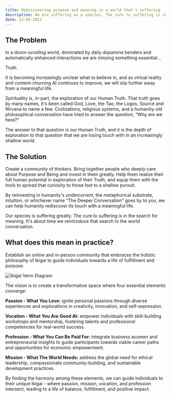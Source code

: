 ```yaml
---
title: Rediscovering purpose and meaning in a world that's suffering
description: We are suffering as a species. The cure to suffering is in the search for meaning. It's about time we reintroduce that search to the world conversation.
date: 12-02-2023
---
```


## The Problem

In a doom-scrolling world, dominated by daily dopamine benders and automatically enhanced interactions we are missing something essential…

Truth.

It is becoming increasingly unclear what to believe in, and as virtual reality and content-churning AI continues to improve, we will slip further away from a meaningful life.

Spirituality is, in-part, the exploration of our Human Truth. That truth goes by many names, it's been called God, Love, the Tao, the Logos, Source and Nirvana to name a few. Civilizations, religious systems, and a humanity-old philosophical conversation have tried to answer the question, “Why are we here?”

The answer to that question is our Human Truth, and it is the depth of exploration to that question that we are losing touch with in an increasingly shallow world.


## The Solution

Create a community of thinkers. Bring together people who deeply care about Purpose and Being and invest in them greatly. Help them realize their full human potential in exploration of their Truth, and equip them with the tools to spread that curiosity to those lost to a shallow pursuit.

By reinvesting in humanity's undercurrent, the metaphorical substrate, intuition, or whichever name “The Deeper Conversation” goes by to you, we can help humanity rediscover its touch with a meaningful life.

Our species is suffering greatly. The cure to suffering is in the search for meaning. It's about time we reintroduce that search to the world conversation.

## What does this mean in practice?

Establish an online and in-person community that embraces the holistic philosophy of Ikigai to guide individuals towards a life of fulfillment and purpose.

![Ikigai Venn Diagram](/images/articles/ikigai.jpeg)

The vision is to create a transformative space where four essential elements converge:

**Passion - What You Love:** ignite personal passions through diverse experiences and explorations in creativity, innovation, and self-expression.

**Vocation - What You Are Good At:** empower individuals with skill-building workshops and mentorship, fostering talents and professional competencies for real-world success.

**Profession - What You Can Be Paid For:** integrate business acumen and entrepreneurial insights to guide participants towards viable career paths and opportunities for economic empowerment.

**Mission - What The World Needs:** address the global need for ethical leadership, compassionate community-building, and sustainable development practices.

By finding the harmony among these elements, we can guide individuals to their unique Ikigai - where passion, mission, vocation, and profession intersect, leading to a life of balance, fulfillment, and positive impact.

